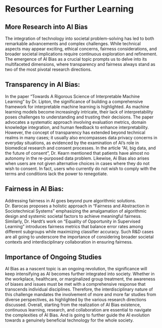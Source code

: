 # Resources for Further Learning
## More Research into AI Bias
The integration of technology into societal problem-solving has led to both remarkable advancements and complex challenges. While technical aspects may appear exciting, ethical concerns, fairness considerations, and broader societal implications require continuous exploration and refinement. The emergence of AI Bias as a crucial topic prompts us to delve into its multifaceted dimensions, where transparency and fairness always stand as two of the most pivotal research directions.

## Transparency in AI Bias:
In the paper "Towards A Rigorous Science of Interpretable Machine Learning" by Dr. Lipton, the significance of building a comprehensive framework for interpretable machine learning is highlighted. As machine learning models become increasingly intricate, their lack of interpretability poses challenges to understanding and trusting their decisions. The paper advocates a systematic approach involving evaluation metrics, domain knowledge integration, and human feedback to enhance interpretability.
However, the concept of transparency has extended beyond technical realms in many cases; it usually also encompasses data privacy concerns in everyday situations, as evidenced by the examination of AI's role in biomedical research and consent processes. In the article “AI, big data, and the future of consent”, Dr. Kearn mentioned that patients have almost no autonomy in the re-purposed data problem.  Likewise, Ai Bias also arises when users are not given alternative choices in cases where they do not wish to consent.  In fact, users who currently do not wish to comply with the terms and conditions lack the power to renegotiate.

## Fairness in AI Bias:
Addressing fairness in AI goes beyond pure algorithmic solutions. Dr. Barocas proposes a holistic approach in "Fairness and Abstraction in Sociotechnical Systems" emphasizing the amalgamation of algorithmic design and systemic societal factors to achieve meaningful fairness. Similarly, Dr. Hardt's work on "Equality of Opportunity in Supervised Learning" introduces fairness metrics that balance error rates among different subgroups while maximizing classifier accuracy. Such R&D cases are all going to underscore the importance of considering broader societal contexts and interdisciplinary collaboration in ensuring fairness.

## Importance of Ongoing Studies
AI Bias as a nascent topic is an ongoing revolution, the significance will keep intensifying as AI becomes further integrated into society. Whether in the workplace, healthcare, or marginalized group treatment, the awareness of biases and issues must be met with a comprehensive response that transcends individual disciplines. Therefore, the interdisciplinary nature of this challenge mandates the involvement of more and more far studies from diverse perspectives, as highlighted by the various research directions discussed.
Overall, starting from the realization of AI Bias existence, continuous learning, research, and collaboration are essential to navigate the complexities of AI Bias. And is going to further guide the AI evolution towards a genuinely beneficial technology for the whole society.
